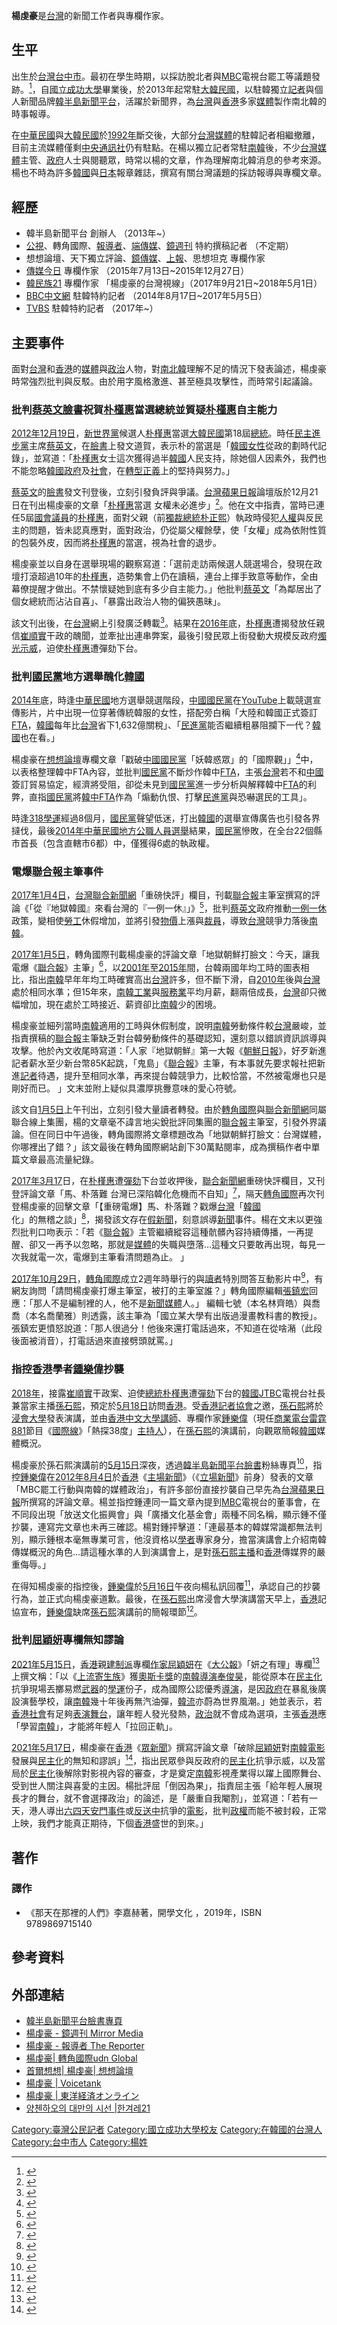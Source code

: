 {{Infobox person
| name = 楊虔豪
| romaji = Yang Chien-Hao
| birth_date = {{birth date and age|1990|5|23}}
| birth_place = {{TWN}}[[台中市|台中市]]
| residence = {{KOR}}[[首爾|首爾]]
| nationality = {{ROC}}
| language = [[華語|國語]]、[[韓語|韓語]]、[[英語|英語]]
| education = [[國立成功大學|國立成功大學]]政治系
| known_for = 駐韓獨立記者
| label_name = 韓半島新聞平台
| job = [[記者|記者]]
}}
'''楊虔豪'''{{BD|1990年|5月23日||}}是[[台灣|台灣]]的新聞工作者與專欄作家。

==生平==
出生於[[臺灣|台灣]][[台中市|台中市]]。最初在學生時期，以採訪脫北者與[[MBC|MBC]]電視台罷工等議題發跡。<ref name="獨立媒體工作者協會-2013-04-09">{{cite news |author1=馮小非 |title=【獨立媒體人】楊虔豪：華人世界第一位，駐韓獨立特派員 |url=http://www.indiemedia.tw/posts/769 |accessdate=2021-11-17 |agency=獨立媒體工作者協會 |date=2013-04-09 |archive-date=2020-05-07 |archive-url=https://web.archive.org/web/20200507174633/http://www.indiemedia.tw/posts/769 |dead-url=no }}</ref>，自[[國立成功大學|國立成功大學]]畢業後，於2013年起常駐[[大韓民國|大韓民國]]，以駐韓獨立[[記者|記者]]與個人新聞品牌[[韓半島新聞平台|韓半島新聞平台]]，活躍於新聞界，為[[台灣|台灣]]與[[香港|香港]]多家[[媒體|媒體]]製作南北韓的時事報導。

在[[中華民國|中華民國]]與[[大韓民國|大韓民國]]於[[1992年|1992年]]斷交後，大部分[[台灣|台灣]][[媒體|媒體]]的駐韓記者相繼撤離，目前主流媒體僅剩[[中央通訊社|中央通訊社]]仍有駐點。在楊以獨立記者常駐[[南韓|南韓]]後，不少[[台灣|台灣]][[媒體|媒體]]主管、[[政府|政府]]人士與閱聽眾，時常以楊的文章，作為理解南北韓消息的參考來源。楊也不時為許多[[韓國|韓國]]與[[日本|日本]]報章雜誌，撰寫有關台灣議題的採訪報導與專欄文章。

==經歷==
*韓半島新聞平台 創辦人 （2013年~）
*[[公視|公視]]、轉角國際、[[報導者|報導者]]、[[端傳媒|端傳媒]]、[[鏡週刊|鏡週刊]] 特約撰稿記者  （不定期）
*想想論壇、天下獨立評論、[[鏡傳媒|鏡傳媒]]、[[上報|上報]]、思想坦克 專欄作家
*[[傳媒今日|傳媒今日]] 專欄作家 （2015年7月13日~2015年12月27日）
*[[韓民族21|韓民族21]] 專欄作家 「楊虔豪的台灣視線」（2017年9月21日~2018年5月1日）
*[[BBC中文網|BBC中文網]] 駐韓特約記者 （2014年8月17日~2017年5月5日）
*[[TVBS|TVBS]] 駐韓特約記者 （2017年~）

==主要事件==
面對[[台灣|台灣]]和[[香港|香港]]的[[媒體|媒體]]與[[政治|政治]]人物，對[[南北韓|南北韓]]理解不足的情況下發表論述，楊虔豪時常強烈批判與反駁。由於用字風格激進、甚至極具攻擊性，而時常引起議論。

===批判[[蔡英文|蔡英文]][[臉書|臉書]]祝賀[[朴槿惠|朴槿惠]]當選總統並質疑[[朴槿惠|朴槿惠]]自主能力===

[[2012年|2012年]][[12月19日|12月19日]]，[[新世界黨|新世界黨]]候選人[[朴槿惠|朴槿惠]]當選[[大韓民國|大韓民國]]第18屆[[總統|總統]]。時任[[民主進步黨|民主進步黨]]主席[[蔡英文|蔡英文]]，在[[臉書|臉書]]上發文道賀，表示朴的當選是「[[韓國|韓國]][[女性|女性]]從政的劃時代記錄」，並寫道：「[[朴槿惠|朴槿惠]]女士這次獲得過半[[韓國|韓國]]人民支持，除她個人因素外，我們也不能忽略[[韓國|韓國]][[政府|政府]]及[[社會|社會]]，在[[轉型正義|轉型正義]]上的堅持與努力。」

[[蔡英文|蔡英文]]的[[臉書|臉書]]發文刊登後，立刻引發負評與爭議。[[台灣|台灣]][[蘋果日報|蘋果日報]]論壇版於12月21日在刊出楊虔豪的文章「[[朴槿惠|朴槿惠]]當選 女權未必進步」<ref>{{cite news|author1=楊虔豪|title=朴槿惠當選 女權未必進步|url=https://tw.appledaily.com/headline/20121221/JK3S2B4CRPBSBR6AYEPE5B3JJI/|agency=台灣蘋果日報|date=2012-12-21|accessdate=2022-01-22|archive-date=2022-01-22|archive-url=https://web.archive.org/web/20220122164721/https://tw.appledaily.com/headline/20121221/JK3S2B4CRPBSBR6AYEPE5B3JJI/|dead-url=no}}</ref>。他在文中指責，當時已連任5屆[[國會議員|國會議員]]的[[朴槿惠|朴槿惠]]，面對父親（前[[獨裁|獨裁]][[總統|總統]][[朴正熙|朴正熙]]）執政時侵犯[[人權|人權]]與反民主的問題，皆未認真應對，面對政治，仍從屬父權餘孽，使「女權」成為依附性質的包裝外皮，因而將[[朴槿惠|朴槿惠]]的當選，視為社會的退步。

楊虔豪並以自身在選舉現場的觀察寫道：「選前走訪兩候選人競選場合，發現在政壇打滾超過10年的[[朴槿惠|朴槿惠]]，造勢集會上仍在讀稿，連台上揮手致意等動作，全由幕僚提醒才做出。不禁懷疑她到底有多少自主能力。」他批判[[蔡英文|蔡英文]]「為鄰居出了個女總統而沾沾自喜」、「暴露出政治人物的偏狹愚昧」。

該文刊出後，在[[台灣|台灣]]網上引發廣泛轉載<ref>{{cite news |author1=林朝億 |title=讚朴槿惠與轉型正義 蔡英文網路遭噓爆 |url=https://newtalk.tw/news/view/2012-12-21/32183 |agency=新頭殼 |date=2012-12-21 |accessdate=2022-01-22 |archive-date=2022-01-22 |archive-url=https://web.archive.org/web/20220122165255/https://newtalk.tw/news/view/2012-12-21/32183 |dead-url=no }}</ref>。結果在[[2016年|2016年]]底，[[朴槿惠|朴槿惠]]遭揭發放任親信[[崔順實|崔順實]]干政的醜聞，並牽扯出連串弊案，最後引發民眾上街發動大規模反政府[[燭光示威|燭光示威]]，迫使[[朴槿惠|朴槿惠]]遭彈劾下台。

===批判[[國民黨|國民黨]]地方選舉醜化[[韓國|韓國]]===

[[2014年|2014年]]底，時逢[[中華民國|中華民國]]地方選舉競選階段，[[中國國民黨|中國國民黨]]在[[YouTube|YouTube]]上載競選宣傳影片，片中出現一位穿著傳統韓服的女性，搭配旁白稱「大陸和韓國正式簽訂[[FTA|FTA]]，[[韓國|韓國]]每年比[[台灣|台灣]]省下1,632億關稅」、「[[民進黨|民進黨]]能否繼續粗暴阻攔下一代？[[韓國|韓國]]也在看。」

楊虔豪在[[想想論壇|想想論壇]]專欄文章「戳破[[中國國民黨|中國國民黨]]「妖韓惑眾」的「國際觀」」<ref>{{cite news|author1= 楊虔豪|title= 戳破中國國民黨「妖韓惑眾」的「國際觀」|url= https://www.thinkingtaiwan.com/content/3421|agency= 想想論壇|date= 2014-11-26|accessdate= 2022-01-22|archive-date= 2022-01-30|archive-url= https://web.archive.org/web/20220130155629/https://www.thinkingtaiwan.com/content/3421|dead-url= no}}</ref>中，以表格整理韓中FTA內容，並批判[[國民黨|國民黨]]不斷炒作韓中[[FTA|FTA]]，主張[[台灣|台灣]]若不和[[中國|中國]]簽訂貿易協定，經濟將受阻，卻從未見到[[國民黨|國民黨]]進一步分析與解釋韓中[[FTA|FTA]]的利弊，直指[[國民黨|國民黨]]將[[韓中FTA|韓中FTA]]作為「煽動仇恨、打擊[[民進黨|民進黨]]與恐嚇選民的工具」。

時逢[[318學運|318學運]]經過8個月，[[國民黨|國民黨]]聲望低迷，打出[[韓國|韓國]]的選舉宣傳廣告也引發各界撻伐，最後[[2014年中華民國地方公職人員選舉|2014年中華民國地方公職人員選舉]]結果，[[國民黨|國民黨]]慘敗，在全台22個縣市首長（包含直轄市6都）中，僅獲得6處的執政權。

===電爆[[聯合報|聯合報]]主筆事件===
[[2017年|2017年]][[1月4日|1月4日]]，[[台灣|台灣]][[聯合新聞網|聯合新聞網]]「重磅快評」欄目，刊載[[聯合報|聯合報]]主筆室撰寫的評論《「從『地獄韓國』來看台灣的『一例一休』」》<ref>{{cite news |title= 【重磅快評】從「地獄韓國」來看台灣的「一例一休」
|url=https://web.archive.org/web/20170105044755/http://udn.com/news/story/1/2209331 |agency=聯合新聞網 |date=2017-01-04}}</ref>，批判[[蔡英文|蔡英文]]政府推動[[一例一休|一例一休]]政策，變相使[[勞工|勞工]]休假增加，並將引發[[物價|物價]]上漲與[[裁員|裁員]]，導致[[台灣|台灣]]競爭力落後[[南韓|南韓]]。

[[2017年|2017年]][[1月5日|1月5日]]，轉角國際刊載楊虔豪的評論文章「地獄朝鮮打臉文：今天，讓我電爆《[[聯合報|聯合報]]》主筆」<ref>{{cite news |author1=楊虔豪 |title=地獄朝鮮打臉文：今天，讓我電爆《聯合報》主筆 |url=http://global.udn.com/global_vision/story/8663/2211012?fbclid=IwAR06GskbiROnJwsoxGf6LPHBZFmw65hsIkPRkIEi_TthN-vj6aROjPBoKfo |agency=轉角國際 |date=2017-01-05 |accessdate=2022-01-22 |archive-date=2022-01-22 |archive-url=https://web.archive.org/web/20220122164724/http://global.udn.com/global_vision/story/8663/2211012?fbclid=IwAR06GskbiROnJwsoxGf6LPHBZFmw65hsIkPRkIEi_TthN-vj6aROjPBoKfo |dead-url=no }}</ref>，以[[2001年|2001年]]至[[2015年|2015年]]間，台韓兩國年均工時的圖表相比，指出[[南韓|南韓]]早年年均工時確實高出[[台灣|台灣]]許多，但不斷下滑，自[[2010年|2010年]]後與[[台灣|台灣]]處於相同水準；但15年來，[[南韓|南韓]][[工業|工業]]與[[服務業|服務業]]平均月薪，翻兩倍成長，[[台灣|台灣]]卻只微幅增加，現在處於工時接近、薪資卻比[[南韓|南韓]]少的困境。

楊虔豪並細列當時[[南韓|南韓]]適用的工時與休假制度，說明[[南韓|南韓]]勞動條件較[[台灣|台灣]]嚴峻，並指責撰稿的[[聯合報|聯合報]]主筆缺乏對台韓勞動條件的基礎認知，還刻意以錯誤資訊誤導與攻擊。他於內文收尾時寫道：「人家『地獄朝鮮』第一大報《[[朝鮮日報|朝鮮日報]]》，好歹新進記者薪水至少新台幣85K起跳，「鬼島」《[[聯合報|聯合報]]》主筆，有本事就先要求報社把新進[[記者|記者]]待遇，提升至相同水準，再來提台韓競爭力，比較恰當，不然被電爆也只是剛好而已。 」文末並附上疑似具濃厚挑釁意味的愛心符號。

該文自[[1月5日|1月5日]]上午刊出，立刻引發大量讀者轉發。由於[[轉角國際|轉角國際]]與[[聯合新聞網|聯合新聞網]]同屬聯合線上集團，楊的文章毫不諱言地尖銳批評同集團的[[聯合報|聯合報]]主筆室，引發外界議論。但在同日中午過後，轉角國際將文章標題改為「地獄朝鮮打臉文：台灣媒體，你哪裡出了錯？」該文最後在轉角國際網站創下30萬點閱率，成為撰稿作者中單篇文章最高流量紀錄。

[[2017年|2017年]][[3月17|3月17]]日，在[[朴槿惠|朴槿惠]]遭[[彈劾|彈劾]]下台並收押後，[[聯合新聞網|聯合新聞網]]重磅快評欄目，又刊登評論文章「馬、朴落難 台灣已深陷韓化危機而不自知」<ref>{{cite news |title= 【重磅快評】馬、朴落難 台灣已深陷韓化危機而不自知
|url=https://web.archive.org/web/20170315072524/https://udn.com/news/story/1/2343018 |agency=聯合新聞網 |date=2017-03-17}}</ref>，隔天[[轉角國際|轉角國際]]再次刊登楊虔豪的回擊文章「【重磅電爆】馬、朴落難？戳爆[[台灣|台灣]]「[[韓國|韓國]]化」的無稽之談」<ref>{{cite news |author1=楊虔豪 |title=【重磅電爆】馬、朴落難？戳爆台灣「韓國化」的無稽之談 |url=http://global.udn.com/global_vision/story/8663/2347730 |agency=轉角國際 |date=2017-03-17 |accessdate=2022-01-22 |archive-date=2022-01-22 |archive-url=https://web.archive.org/web/20220122171823/https://global.udn.com/global_vision/story/8663/2347730 |dead-url=no }}</ref>，揭發該文存在[[假新聞|假新聞]]，刻意誤導[[新聞|新聞]]事件。楊在文末以更強烈批判口吻表示：「若《[[聯合報|聯合報]]》主管繼續縱容這種骯髒內容持續傳播，一再提醒、卻又一再予以忽略，那就是[[媒體|媒體]]的失職與墮落…這種文只要敢再出現，每見一次我就電一次，電爆到主筆看清問題為止。 」

[[2017年|2017年]][[10月29日|10月29日]]，[[轉角國際|轉角國際]]成立2週年時舉行的與[[讀者|讀者]]特別問答互動影片中<ref>{{cite news |title=重磅廣播 – 39 出來面對！轉角國際2週年．編輯問答QA |url=https://www.facebook.com/udnglobal/videos/554313008248616 |agency=轉角國際 |date=2017-10-29 |accessdate=2022-01-22 |archive-date=2022-01-22 |archive-url=https://web.archive.org/web/20220122164900/https://www.facebook.com/udnglobal/videos/554313008248616/ |dead-url=no }}</ref>，有網友詢問「請問楊虔豪打爆主筆室，被打的主筆室誰？」轉角國際編輯[[張鎮宏|張鎮宏]]回應：「那人不是編制裡的人，他不是[[新聞媒體|新聞媒體]]人。」 編輯七號（本名林齊皓）與喬喬（本名喬蘭雅）則透露，該主筆為「國立某大學有出版過漫畫教科書的教授」。張鎮宏更憤怒說道：「那人很過分！他後來還打電話過來，不知道在從啥潲（此段後面被消音），打電話過來直接劈頭就罵。」

===指控[[香港|香港]]學者[[鍾樂偉|鍾樂偉]]抄襲===
[[2018年|2018年]]，接露[[崔順實|崔順實]]干政案、迫使[[總統|總統]][[朴槿惠|朴槿惠]]遭[[彈劾|彈劾]]下台的[[韓國|韓國]][[JTBC|JTBC]]電視台社長兼當家主播[[孫石熙|孫石熙]]，預定於[[5月18日|5月18日]]訪問[[香港|香港]]。受[[香港記者協會|香港記者協會]]之邀，[[孫石熙|孫石熙]]將於[[浸會大學|浸會大學]]發表演講，並由[[香港中文大學|香港中文大學]][[講師|講師]]、專欄作家[[鍾樂偉|鍾樂偉]]（現任[[商業電台|商業電台]][[雷霆881|雷霆881]]節目《[[國際線|國際線]]》「熱探38度」[[主持人|主持人]]），在[[孫石熙|孫石熙]]的演講前，向觀眾簡報[[韓國|韓國]]媒體概況。

楊虔豪於孫石熙演講前的[[5月15日|5月15日]]深夜，透過[[韓半島新聞平台|韓半島新聞平台]][[臉書|臉書]]粉絲專頁<ref>{{cite news |title= 楊虔豪指控鍾樂偉抄襲內文  |url=https://www.facebook.com/kornewsorg/posts/2059003074362571|agency=韓半島新聞平台臉書專頁 |date=2018-05-15}}</ref>，指控[[鍾樂偉|鍾樂偉]]在[[2012年|2012年]][[8月4日|8月4日]]於[[香港|香港]]《[[主場新聞|主場新聞]]》（《[[立場新聞|立場新聞]]》前身）發表的文章「MBC罷工行動與南韓的媒體政治」，有許多部份直接抄襲自己早先為[[台灣|台灣]][[蘋果日報|蘋果日報]]所撰寫的評論文章。楊並指控鍾連同一篇文章內提到[[MBC|MBC]]電視台的董事會，在不同段出現「放送文化振興會」與「廣播文化基金會」兩種不同名稱，顯示鍾不僅抄襲，連寫完文章也未再三確認。楊對鍾抨擊道：「連最基本的韓媒常識都無法判別，顯示鍾根本毫無專業可言，他沒資格以[[學者|學者]]專家身分，擔當演講會上介紹南韓傳媒概況的角色…請這種水準的人到演講會上，是對[[孫石熙|孫石熙]][[新聞主播|主播]]和[[香港|香港]]傳媒界的嚴重侮辱。」

在得知楊虔豪的指控後，[[鍾樂偉|鍾樂偉]]於[[5月16日|5月16日]]午夜向楊私訊回覆<ref>{{cite news |title= 鍾樂偉就抄襲問題向楊虔豪傳訊致歉內文  |url=https://www.facebook.com/kornewsorg/posts/2060057880923757|agency=韓半島新聞平台臉書專頁 |date=2018-05-17}}</ref>，承認自己的抄襲行為，並正式向楊虔豪道歉。最後，在[[孫石熙|孫石熙]]出席浸會大學演講當天早上，[[香港|香港]]記協宣布，[[鍾樂偉|鍾樂偉]]缺席[[孫石熙|孫石熙]]演講前的簡報環節<ref>{{cite news |title= 香港記者協會公告  |url=https://www.facebook.com/HKJA.official/posts/10156204067985309|agency=香港記者協會臉書專頁 |date=2018-05-17}}</ref>。

===批判[[屈穎妍|屈穎妍]]專欄無知謬論===
[[2021年|2021年]][[5月15日|5月15日]]，[[香港|香港]]親[[建制派|建制派]]專欄[[作家|作家]][[屈穎妍|屈穎妍]]在《[[大公報|大公報]]》「妍之有理」專欄<ref>{{cite news |title=妍之有理/30年間的秘密 |url=http://www.takungpao.com.hk/news/232109/2021/0515/585476.html |agency=大公報 |date=2021-05-15 |accessdate=2022-01-22 |archive-date=2022-01-22 |archive-url=https://web.archive.org/web/20220122164803/http://www.takungpao.com.hk/news/232109/2021/0515/585476.html |dead-url=no }}</ref>
上撰文稱：「以《[[上流寄生族|上流寄生族]]》獲[[奧斯卡獎|奧斯卡獎]]的[[南韓|南韓]][[導演|導演]][[奉俊昊|奉俊昊]]，能從原本在[[民主化|民主化]]抗爭現場丟擲易燃[[武器|武器]]的[[學運|學運]]份子，成為國際公認優秀[[導演|導演]]，是因[[政府|政府]]在暴亂後廣設演藝學校，讓[[南韓|南韓]]幾十年後再無汽油彈，[[韓流|韓流]]亦蔚為世界風潮。」她並表示，若[[香港|香港]][[社會|社會]]有足夠[[表演|表演]][[舞台|舞台]]，讓年輕人發光發熱，[[政治|政治]]就不會成為選項，主張[[香港|香港]]應「學習[[南韓|南韓]]」，才能將年輕人「拉回正軌」。

[[2021年|2021年]][[5月17日|5月17日]]，楊虔豪在[[香港|香港]]《[[眾新聞|眾新聞]]》撰寫評論文章「破除[[屈穎妍|屈穎妍]]對[[南韓|南韓]][[電影|電影]]發展與[[民主化|民主化]]的無知和謬誤」<ref>{{cite news |title=破除屈穎妍對南韓電影發展與民主化的無知和謬誤 |url=https://www.hkcnews.com/article/41453/%E5%B1%88%E7%A9%8E%E5%A6%8D-%E5%8D%97%E9%9F%93%E9%9B%BB%E5%BD%B1-%E5%A5%89%E4%BF%8A%E6%98%8A-41497/%E7%A0%B4%E9%99%A4%E5%B1%88%E7%A9%8E%E5%A6%8D%E5%B0%8D%E5%8D%97%E9%9F%93%E9%9B%BB%E5%BD%B1%E7%99%BC%E5%B1%95%E8%88%87%E6%B0%91%E4%B8%BB%E5%8C%96%E7%9A%84%E7%84%A1%E7%9F%A5%E5%92%8C%E8%AC%AC%E8%AA%A4 |agency=眾新聞 |date=2021-05-21 |accessdate=2022-01-22 |archive-date=2022-01-22 |archive-url=https://web.archive.org/web/20220122165337/https://www.hkcnews.com/article/41453/%E5%B1%88%E7%A9%8E%E5%A6%8D-%E5%8D%97%E9%9F%93%E9%9B%BB%E5%BD%B1-%E5%A5%89%E4%BF%8A%E6%98%8A-41497/%E7%A0%B4%E9%99%A4%E5%B1%88%E7%A9%8E%E5%A6%8D%E5%B0%8D%E5%8D%97%E9%9F%93%E9%9B%BB%E5%BD%B1%E7%99%BC%E5%B1%95%E8%88%87%E6%B0%91%E4%B8%BB%E5%8C%96%E7%9A%84%E7%84%A1%E7%9F%A5%E5%92%8C%E8%AC%AC%E8%AA%A4 |dead-url=no }}</ref>，指出民眾參與反政府的[[民主化|民主化]]抗爭示威，以及當局於[[民主化|民主化]]後解除對影視內容的審查，才是奠定[[南韓|南韓]]影視產業得以躍上國際舞台、受到世人關注與喜愛的主因。楊批評屈「倒因為果」，指責屈主張「給年輕人展現長才的舞台，就不會選擇政治」的論述，是「嚴重自我閹割」，並寫道：「若有一天，港人導出[[六四天安門事件|六四天安門事件]]或[[反送中|反送中]]抗爭的[[電影|電影]]，批判[[政權|政權]]而能不被封殺，正常上映，我們才能真正期待，下個[[香港|香港]]盛世的到來。」

==著作==
===譯作===
*《那天在那裡的人們》李嘉赫著，開學文化 ，2019年，ISBN 9789869715140

== 參考資料 ==
{{reflist}}

==外部連結==
*[https://www.facebook.com/kornewsorg/ 韓半島新聞平台臉書專頁]
*[https://www.mirrormedia.mg/author/5853eab524c3ea0d004d6979 楊虔豪 - 鏡週刊 Mirror Media] {{Wayback|url=https://www.mirrormedia.mg/author/5853eab524c3ea0d004d6979 |date=20200507174602 }}
*[https://www.twreporter.org/author/58c274d878a8c00d00d32b7a 楊虔豪 - 報導者 The Reporter] {{Wayback|url=https://www.twreporter.org/author/58c274d878a8c00d00d32b7a |date=20200507174610 }}
*[http://global.udn.com/author/articles/1020/1524 楊虔豪| 轉角國際udn Global] {{Wayback|url=http://global.udn.com/author/articles/1020/1524 |date=20210118012244 }}
*[http://www.thinkingtaiwan.com/author/2414 首爾想想| 楊虔豪| 想想論壇] {{Wayback|url=http://www.thinkingtaiwan.com/author/2414 |date=20210120170801 }}
*[https://voicettank.org/category/column/e8-ba-8d-e5-8b-95-e9-9f-93-e5-8d-8a-e5-b3-b6/ 楊虔豪 | Voicetank] {{Wayback|url=https://voicettank.org/category/column/e8-ba-8d-e5-8b-95-e9-9f-93-e5-8d-8a-e5-b3-b6/ |date=20210913034654 }}
*[https://toyokeizai.net/list/author/%E6%A5%8A%E8%99%94%E8%B1%AA 楊虔豪 | 東洋経済オンライン ] {{Wayback|url=https://toyokeizai.net/list/author/%E6%A5%8A%E8%99%94%E8%B1%AA |date=20220122165334 }}
*[https://h21.hani.co.kr/arti/COLUMN/282/ 양첸하오의 대만의 시선 |한겨레21 ] {{Wayback|url=https://h21.hani.co.kr/arti/COLUMN/282/ |date=20220122164805 }}


[[Category:臺灣公民記者|Category:臺灣公民記者]]
[[Category:國立成功大學校友|Category:國立成功大學校友]]
[[Category:在韓國的台灣人|Category:在韓國的台灣人]]
[[Category:台中市人|Category:台中市人]]
[[Category:楊姓|Category:楊姓]]